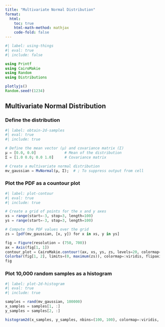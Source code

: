 ```yaml
---
title: "Multivariate Normal Distribution"
format:
  html:
    toc: true
    html-math-method: mathjax
    code-fold: false
---
```


```julia
#| label: using-things
#| eval: true
#| include: false

using Printf
using CairoMakie
using Random
using Distributions

plotlyjs()
Random.seed!(1234)
```

## Multivariate Normal Distribution

### Define the distribution

```julia
#| label: obtain-2d-samples
#| eval: true
#| include: true

# Define the mean vector (μ) and covariance matrix (Σ)
μ = [0.0, 0.0]             # Mean of the distribution
Σ = [1.0 0.0; 0.0 1.0]     # Covariance matrix

# Create a multivariate normal distribution
mv_gaussian = MvNormal(μ, Σ);  # ; To suppress output from cell
```

### Plot the PDF as a countour plot

```julia
#| label: plot-contour
#| eval: true
#| include: true

# Create a grid of points for the x and y axes
xs = range(start=-3, stop=3, length=100)
ys = range(start=-3, stop=3, length=100)

# Compute the PDF values over the grid
zs = [pdf(mv_gaussian, [x, y]) for x in xs, y in ys]

fig = Figure(resolution = (750, 700))
ax = Axis(fig[1, 1])
contour_plot = CairoMakie.contour!(ax, xs, ys, zs, levels=20, colormap=:viridis, linewidth = 3)
Colorbar(fig[1, 2], limits=(0, maximum(zs)), colormap=:viridis, flipaxis=false, size=50)
fig
```

### Plot 10,000 random samples as a histogram

```julia
#| label: plot-2d-histogram
#| eval: true
#| include: true

samples = rand(mv_gaussian, 100000)
x_samples = samples[1, :]
y_samples = samples[2, :]

histogram2d(x_samples, y_samples, nbins=(100, 100), colormap=:viridis, normalize=true, size=(700, 600))
```
